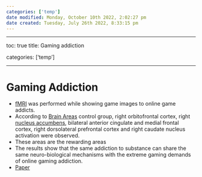 ```yaml
---
categories: ['temp']
date modified: Monday, October 10th 2022, 2:02:27 pm
date created: Tuesday, July 26th 2022, 8:33:15 pm
---
```


---

toc: true
title: Gaming addiction

categories: ['temp']

---

# Gaming Addiction
- [fMRI](fMRI.qmd) was performed while showing game images to online game addicts.
- According to [Brain Areas](Brain%20Areas.qmd) control group, right orbitofrontal cortex, right [nucleus accumbens](Nucleus%20Accumbens.qmd), bilateral anterior cingulate and medial frontal cortex, right dorsolateral prefrontal cortex and right caudate nucleus activation were observed.
- These areas are the rewarding areas
- The results show that the same addiction to substance can share the same neuro-biological mechanisms with the extreme gaming demands of online gaming addiction.
- [Paper](https://dergipark.org.tr/en/pub/makuiibf/issue/41626/435845)



